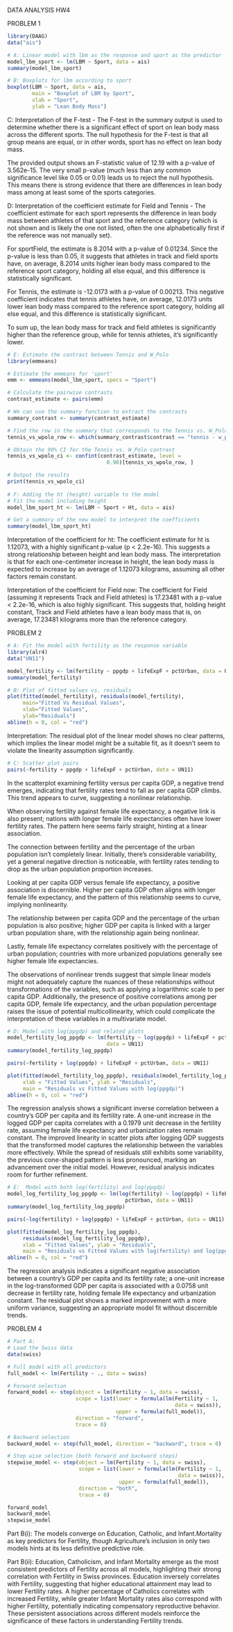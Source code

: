 DATA ANALYSIS HW4

PROBLEM 1

```{r}
library(DAAG)
data("ais")

# A: Linear model with lbm as the response and sport as the predictor
model_lbm_sport <- lm(LBM ~ Sport, data = ais)
summary(model_lbm_sport)

# B: Boxplots for lbm according to sport
boxplot(LBM ~ Sport, data = ais, 
        main = "Boxplot of LBM by Sport",
        xlab = "Sport",
        ylab = "Lean Body Mass")
```
C: Interpretation of the F-test -
The F-test in the summary output is used to determine whether there is a 
significant effect of sport on lean body mass across the different sports. 
The null hypothesis for the F-test is that all group means are equal, or in 
other words, sport has no effect on lean body mass.

The provided output shows an F-statistic value of 12.19 with a p-value of 
3.562e-15. The very small p-value (much less than any common significance level 
like 0.05 or 0.01) leads us to reject the null hypothesis. This means there is 
strong evidence that there are differences in lean body mass among at least some
of the sports categories.

D: Interpretation of the coefficient estimate for Field and Tennis -
The coefficient estimate for each sport represents the difference in lean body 
mass between athletes of that sport and the reference category (which is not 
shown and is likely the one not listed, often the one alphabetically first if 
the reference was not manually set).

For sportField, the estimate is 8.2014 with a p-value of 0.01234. Since the 
p-value is less than 0.05, it suggests that athletes in track and field sports 
have, on average, 8.2014 units higher lean body mass compared to the reference 
sport category, holding all else equal, and this difference is statistically 
significant.

For Tennis, the estimate is -12.0173 with a p-value of 0.00213. This negative 
coefficient indicates that tennis athletes have, on average, 12.0173 units lower
lean body mass compared to the reference sport category, holding all else equal,
and this difference is statistically significant.

To sum up, the lean body mass for track and field athletes is significantly 
higher than the reference group, while for tennis athletes, it's significantly 
lower.

```{r}
# E: Estimate the contrast between Tennis and W_Polo
library(emmeans)

# Estimate the emmeans for 'sport'
emm <- emmeans(model_lbm_sport, specs = "Sport")

# Calculate the pairwise contrasts
contrast_estimate <- pairs(emm)

# We can use the summary function to extract the contrasts
summary_contrast <- summary(contrast_estimate)

# Find the row in the summary that corresponds to the Tennis vs. W_Polo contrast
tennis_vs_wpolo_row <- which(summary_contrast$contrast == "tennis - w_polo")

# Obtain the 90% CI for the Tennis vs. W_Polo contrast
tennis_vs_wpolo_ci <- confint(contrast_estimate, level = 
                                0.90)[tennis_vs_wpolo_row, ]

# Output the results
print(tennis_vs_wpolo_ci)
 
# F: Adding the ht (height) variable to the model
# Fit the model including height
model_lbm_sport_ht <- lm(LBM ~ Sport + Ht, data = ais)

# Get a summary of the new model to interpret the coefficients
summary(model_lbm_sport_ht)

```
Interpretation of the coefficient for ht:
The coefficient estimate for ht is 1.12073, with a highly significant p-value 
(p < 2.2e-16). This suggests a strong relationship between height and lean body 
mass. The interpretation is that for each one-centimeter increase in height, the
lean body mass is expected to increase by an average of 1.12073 kilograms, 
assuming all other factors remain constant.

Interpretation of the coefficient for Field now:
The coefficient for Field (assuming it represents Track and Field athletes) is 
17.23481 with a p-value < 2.2e-16, which is also highly significant. This 
suggests that, holding height constant, Track and Field athletes have a lean 
body mass that is, on average, 17.23481 kilograms more than the reference 
category.

PROBLEM 2

```{r}
# A: Fit the model with fertility as the response variable
library(alr4)
data("UN11")

model_fertility <- lm(fertility ~ ppgdp + lifeExpF + pctUrban, data = UN11)
summary(model_fertility)

# B: Plot of fitted values vs. residuals
plot(fitted(model_fertility), residuals(model_fertility), 
     main="Fitted Vs Residual Values",
     xlab="Fitted Values",
     ylab="Residuals")
abline(h = 0, col = "red")
```
Interpretation: The residual plot of the linear model shows no clear patterns, 
which implies the linear model might be a suitable fit, as it doesn't seem to 
violate the linearity assumption significantly.

```{r}
# C: Scatter plot pairs
pairs(~fertility + ppgdp + lifeExpF + pctUrban, data = UN11)
```
In the scatterplot examining fertility versus per capita GDP, a negative trend 
emerges, indicating that fertility rates tend to fall as per capita GDP climbs. 
This trend appears to curve, suggesting a nonlinear relationship. 

When observing fertility against female life expectancy, a negative link is also
present; nations with longer female life expectancies often have lower fertility
rates. The pattern here seems fairly straight, hinting at a linear association.

The connection between fertility and the percentage of the urban population 
isn’t completely linear. Initially, there's considerable variability, yet a
general negative direction is noticeable, with fertility rates tending to drop 
as the urban population proportion increases.

Looking at per capita GDP versus female life expectancy, a positive association 
is discernible. Higher per capita GDP often aligns with longer female life 
expectancy, and the pattern of this relationship seems to curve, implying 
nonlinearity.

The relationship between per capita GDP and the percentage of the urban
population is also positive; higher GDP per capita is linked with a larger urban
population share, with the relationship again being nonlinear.

Lastly, female life expectancy correlates positively with the percentage of 
urban population; countries with more urbanized populations generally see higher
female life expectancies.

The observations of nonlinear trends suggest that simple linear models might not
adequately capture the nuances of these relationships without transformations of
the variables, such as applying a logarithmic scale to per capita GDP. 
Additionally, the presence of positive correlations among per capita GDP, female
life expectancy, and the urban population percentage raises the issue of 
potential multicollinearity, which could complicate the interpretation of these 
variables in a multivariate model.
```{r}
# D: Model with log(ppgdp) and related plots
model_fertility_log_ppgdp <- lm(fertility ~ log(ppgdp) + lifeExpF + pctUrban, 
                                data = UN11)
summary(model_fertility_log_ppgdp)

pairs(~fertility + log(ppgdp) + lifeExpF + pctUrban, data = UN11)

plot(fitted(model_fertility_log_ppgdp), residuals(model_fertility_log_ppgdp), 
     xlab = "Fitted Values", ylab = "Residuals", 
     main = "Residuals vs Fitted Values with log(ppgdp)")
abline(h = 0, col = "red")
```
The regression analysis shows a significant inverse correlation between a 
country's GDP per capita and its fertility rate. A one-unit increase in the 
logged GDP per capita correlates with a 0.1979 unit decrease in the fertility 
rate, assuming female life expectancy and urbanization rates remain constant. 
The improved linearity in scatter plots after logging GDP suggests that the 
transformed model captures the relationship between the variables more 
effectively. While the spread of residuals still exhibits some variability, the 
previous cone-shaped pattern is less pronounced, marking an advancement over the
initial model. However, residual analysis indicates room for further refinement.
```{r}
# E:  Model with both log(fertility) and log(ppgdp)
model_log_fertility_log_ppgdp <- lm(log(fertility) ~ log(ppgdp) + lifeExpF + 
                                      pctUrban, data = UN11)
summary(model_log_fertility_log_ppgdp)

pairs(~log(fertility) + log(ppgdp) + lifeExpF + pctUrban, data = UN11)

plot(fitted(model_log_fertility_log_ppgdp), 
     residuals(model_log_fertility_log_ppgdp), 
     xlab = "Fitted Values", ylab = "Residuals", 
     main = "Residuals vs Fitted Values with log(fertility) and log(ppgdp)")
abline(h = 0, col = "red")
```
The regression analysis indicates a significant negative association between a 
country's GDP per capita and its fertility rate; a one-unit increase in the 
log-transformed GDP per capita is associated with a 0.0758 unit decrease in 
fertility rate, holding female life expectancy and urbanization constant. The 
residual plot shows a marked improvement with a more uniform variance, 
suggesting an appropriate model fit without discernible trends.

PROBLEM 4

```{r}
# Part A:
# Load the Swiss data
data(swiss)

# Full model with all predictors
full_model <- lm(Fertility ~ ., data = swiss)

# Forward selection
forward_model <- step(object = lm(Fertility ~ 1, data = swiss), 
                      scope = list(lower = formula(lm(Fertility ~ 1, 
                                                      data = swiss)), 
                                   upper = formula(full_model)), 
                      direction = "forward", 
                      trace = 0)

# Backward selection
backward_model <- step(full_model, direction = "backward", trace = 0)

# Step wise selection (both forward and backward steps)
stepwise_model <- step(object = lm(Fertility ~ 1, data = swiss), 
                       scope = list(lower = formula(lm(Fertility ~ 1, 
                                                       data = swiss)), 
                                    upper = formula(full_model)), 
                       direction = "both", 
                       trace = 0)

forward_model
backward_model
stepwise_model

```

Part B(i):
The models converge on Education, Catholic, and Infant.Mortality as key 
predictors for Fertility, though Agriculture's inclusion in only two models 
hints at its less definitive predictive role.

Part B(ii):
Education, Catholicism, and Infant Mortality emerge as the most consistent 
predictors of Fertility across all models, highlighting their strong correlation
with Fertility in Swiss provinces. Education inversely correlates with Fertility, suggesting that higher educational attainment may lead to lower Fertility rates.
A higher percentage of Catholics correlates with increased Fertility, while 
greater Infant Mortality rates also correspond with higher Fertility, 
potentially indicating compensatory reproductive behavior. These persistent 
associations across different models reinforce the significance of these factors
in understanding Fertility trends.
